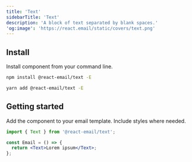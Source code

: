 ```yaml
---
title: 'Text'
sidebarTitle: 'Text'
description: 'A block of text separated by blank spaces.'
'og:image': 'https://react.email/static/covers/text.png'
---
```


## Install

Install component from your command line.

<CodeGroup>

```sh npm
npm install @react-email/text -E
```

```sh yarn
yarn add @react-email/text -E
```

</CodeGroup>

## Getting started

Add the component to your email template. Include styles where needed.

```jsx
import { Text } from '@react-email/text';

const Email = () => {
  return <Text>Lorem ipsum</Text>;
};
```

<Snippet file="support.mdx" />
